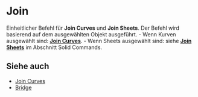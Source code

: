 
# Join

<Reference shortcut="J" command="Join" button="" />

Einheitlicher Befehl für **Join Curves** und **Join Sheets**. Der Befehl wird basierend auf dem ausgewählten Objekt ausgeführt.
    - Wenn Kurven ausgewählt sind: [**Join Curves**](./join-curves).
    - Wenn Sheets ausgewählt sind: siehe [**Join Sheets**](../solid/join-sheets) im Abschnitt Solid Commands.

## Siehe auch
- [Join Curves](./join-curves)
- [Bridge](./bridge)